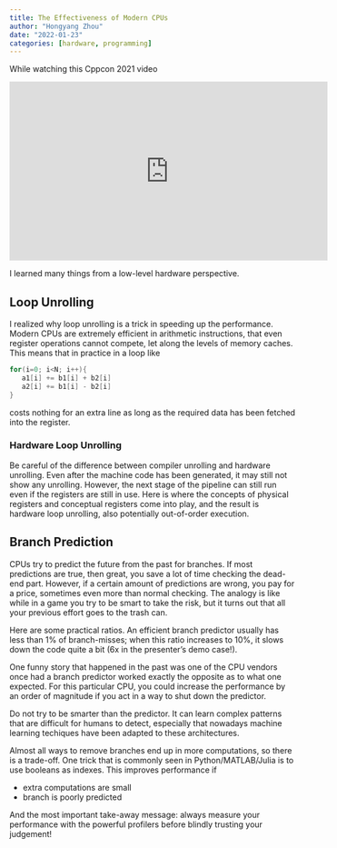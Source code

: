 ```yaml
---
title: The Effectiveness of Modern CPUs
author: "Hongyang Zhou"
date: "2022-01-23"
categories: [hardware, programming]
---
```


While watching this Cppcon 2021 video

<iframe width="560" height="315" src="https://www.youtube.com/embed/g-WPhYREFjk" title="YouTube video player" frameborder="0" allow="accelerometer; autoplay; clipboard-write; encrypted-media; gyroscope; picture-in-picture" allowfullscreen></iframe>

I learned many things from a low-level hardware perspective.

## Loop Unrolling

I realized why loop unrolling is a trick in speeding up the performance. Modern CPUs are extremely efficient in arithmetic instructions, that even register operations cannot compete, let along the levels of memory caches. This means that in practice in a loop like

```cpp
for(i=0; i<N; i++){
   a1[i] += b1[i] + b2[i]
   a2[i] += b1[i] - b2[i]
}
```

costs nothing for an extra line as long as the required data has been fetched into the register.

### Hardware Loop Unrolling

Be careful of the difference between compiler unrolling and hardware unrolling. Even after the machine code has been generated, it may still not show any unrolling. However, the next stage of the pipeline can still run even if the registers are still in use. Here is where the concepts of physical registers and conceptual registers come into play, and the result is hardware loop unrolling, also potentially out-of-order execution.

## Branch Prediction

CPUs try to predict the future from the past for branches. If most predictions are true, then great, you save a lot of time checking the dead-end part. However, if a certain amount of predictions are wrong, you pay for a price, sometimes even more than normal checking. The analogy is like while in a game you try to be smart to take the risk, but it turns out that all your previous effort goes to the trash can.

Here are some practical ratios. An efficient branch predictor usually has less than 1% of branch-misses; when this ratio increases to 10%, it slows down the code quite a bit (6x in the presenter's demo case!).

One funny story that happened in the past was one of the CPU vendors once had a branch predictor worked exactly the opposite as to what one expected. For this particular CPU, you could increase the performance by an order of magnitude if you act in a way to shut down the predictor.

Do not try to be smarter than the predictor. It can learn complex patterns that are difficult for humans to detect, especially that nowadays machine learning techiques have been adapted to these architectures.

Almost all ways to remove branches end up in more computations, so there is a trade-off. One trick that is commonly seen in Python/MATLAB/Julia is to use booleans as indexes. This improves performance if

* extra computations are small
* branch is poorly predicted

And the most important take-away message: always measure your performance with the powerful profilers before blindly trusting your judgement!